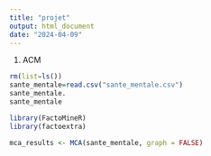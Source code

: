 ```yaml
---
title: "projet"
output: html_document
date: "2024-04-09"
---
```



1) ACM

```r
rm(list=ls())
sante_mentale=read.csv("sante_mentale.csv")
sante_mentale.
sante_mentale
```
```r
library(FactoMineR)
library(factoextra)
```


```r
mca_results <- MCA(sante_mentale, graph = FALSE)
```

